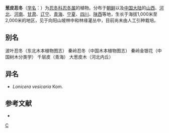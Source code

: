 {{Speciesbox 
| genus = Lonicera
| species = ferdinandii
| authority = Franch.
}}

'''葱皮忍冬'''（[[学名|学名]]：{{lang|la|''Lonicera ferdinandii''}}）为[[忍冬科|忍冬科]][[忍冬属|忍冬属]]的植物。分布于[[朝鲜|朝鲜]]以及[[中国大陆|中国大陆]]的[[山西|山西]]、[[河北|河北]]、[[河南|河南]]、[[甘肃|甘肃]]、[[辽宁|辽宁]]、[[青海|青海]]、[[宁夏|宁夏]]、[[四川|四川]]、[[陕西|陕西]]等地，生长于海拔1,000米至2,000米的地区，见于向阳山坡林中和林缘灌丛中，目前尚未由人工引种栽培。

== 别名 ==
波叶忍冬（东北木本植物图志） 秦岭忍冬（中国木本植物图志） 秦岭金银花（中国树木分类学） 千层皮（青海） 大葱皮木（河北内丘）

== 异名 ==
* ''Lonicera vesicaria'' Kom.

== 参考文献 ==
<div class="references-small">
* {{cite web| url =http://www.bioinfo.cn/db05/KmzwSpecies.php?action=view&id=2398| title =葱皮忍冬| work =《中国高等植物数据库全库》| publisher =中国科学院微生物研究所| author =昆明植物研究所| accessdate =2009-02-23| deadurl =yes| archiveurl =https://web.archive.org/web/20160305095718/http://www.bioinfo.cn/db05/KmzwSpecies.php?action=view&id=2398| archivedate =2016-03-05}}
</div>
{{Taxonbar|from=Q21278642}}

[[Category:忍冬属|C]]